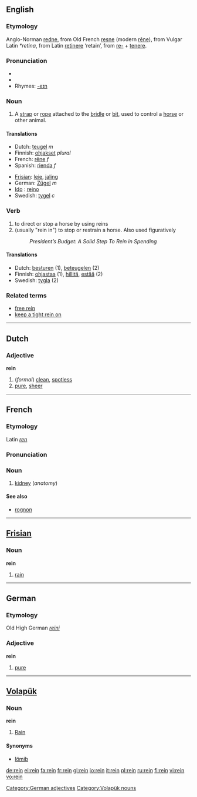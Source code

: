 {{see|Rein}}

==English==
===Etymology===
Anglo-Norman [[redne]], from Old French [[resne]] (modern [[rêne]]), from Vulgar Latin ''*retina'', from Latin [[retinere]] ‘retain’, from [[re-#Latin|re-]] + [[tenere]].

===Pronunciation===
*{{IPA|/reɪn/}}
*{{audio|en-us-rein.ogg|Audio (US)}}
*Rhymes: [[Rhymes:English:-eɪn|-eɪn]]

===Noun===
{{en-noun}}

# A [[strap]] or [[rope]] attached to the [[bridle]] or [[bit]], used to control a [[horse]] or other animal.

====Translations====
{{top}}
*Dutch: [[teugel]] ''m''
*Finnish: [[ohjakset]] ''plural''
*French: [[rêne]] ''f''
*Spanish: [[rienda]] ''f''
{{mid}}
*[[Frisian]]: [[leie]], [[jaling]]
*German: [[Zügel]] ''m''
* [[Ido]] : [[reino]]
*Swedish: [[tygel]] ''c''
{{bottom}}

===Verb===
{{en-verb}}

#to direct or stop a horse by using reins
#(usually "rein in") to stop or restrain a horse. Also used figuratively
#: ''President’s Budget: A Solid Step To Rein in Spending''

====Translations====
*Dutch: [[besturen]] (1), [[beteugelen]] (2)
*Finnish: [[ohjastaa]] (1), [[hillitä]], [[estää]] (2)
*Swedish: [[tygla]] (2)

===Related terms===
*[[free rein]]
*[[keep a tight rein on]]

----

==Dutch==
===Adjective===
'''rein'''

#(''formal'') [[clean]], [[spotless]]
#[[pure]], [[sheer]]

----

==French==
===Etymology===
Latin ''[[ren]]''
===Pronunciation===
{{IPA|/ʀɛ̃/}}

===Noun===
{{fr-noun-reg|m}}

#[[kidney]] (''anatomy'')

====See also====
*[[rognon]]

----

==[[Frisian]]==
===Noun===
'''rein'''

#[[rain]]

----

==German==
===Etymology===
Old High German ''[[reini]]''
===Adjective===
'''rein'''

# [[pure]]

[[Category:German adjectives]]

----

==[[Volapük]]==
{{vo-noun|rein}}
===Noun===
'''rein'''
# [[rain|Rain]]
====Synonyms====
*[[lömib]]

[[Category:Volapük nouns]]

[[de:rein]]
[[el:rein]]
[[fa:rein]]
[[fr:rein]]
[[gl:rein]]
[[io:rein]]
[[it:rein]]
[[pl:rein]]
[[ru:rein]]
[[fi:rein]]
[[vi:rein]]
[[vo:rein]]